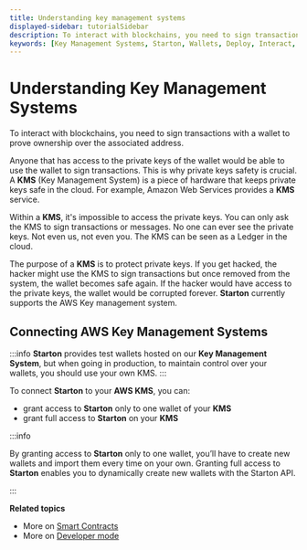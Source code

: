 ```yaml
---
title: Understanding key management systems
displayed-sidebar: tutorialSidebar
description: To interact with blockchains, you need to sign transactions with a wallet to prove ownership over the associated address. Learn about key management systems
keywords: [Key Management Systems, Starton, Wallets, Deploy, Interact, Transaction]
---
```


# Understanding Key Management Systems

To interact with blockchains, you need to sign transactions with a wallet to prove ownership over the associated address.

Anyone that has access to the private keys of the wallet would be able to use the wallet to sign transactions.
This is why private keys safety is crucial. A **KMS** (Key Management System) is a piece of hardware that keeps private keys safe in the cloud.
For example, Amazon Web Services provides a **KMS** service.

Within a **KMS**, it's impossible to access the private keys. You can only ask the KMS to sign transactions or messages.
No one can ever see the private keys. Not even us, not even you. The KMS can be seen as a Ledger in the cloud.

The purpose of a **KMS** is to protect private keys.
If you get hacked, the hacker might use the KMS to sign transactions but once removed from the system, the wallet becomes safe again.
If the hacker would have access to the private keys, the wallet would be corrupted forever.
**Starton** currently supports the AWS Key management system.

## Connecting AWS Key Management Systems

:::info
**Starton** provides test wallets hosted on our **Key Management System**, but when going in production, to maintain control over your wallets, you should use your own KMS.
:::

To connect **Starton** to your **AWS KMS**, you can:

-   grant access to **Starton** only to one wallet of your **KMS**
-   grant full access to **Starton** on your **KMS**

:::info

By granting access to **Starton** only to one wallet, you’ll have to create new wallets and import them every time on your own.
Granting full access to **Starton** enables you to dynamically create new wallets with the Starton API.

:::

**Related topics**

-   More on [Smart Contracts](/smart-contract/understanding-smart-contracts.mdx)
-   More on [Developer mode](/developer/discovering-coding-interface.mdx)
